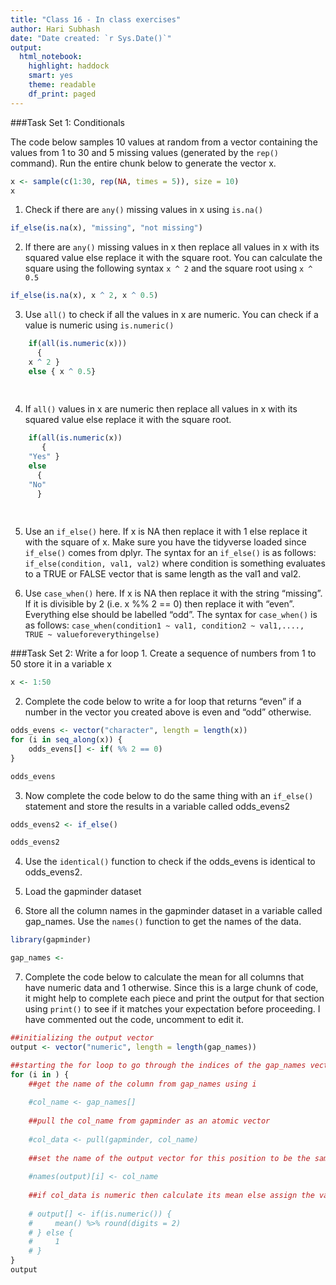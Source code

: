 ```yaml
---
title: "Class 16 - In class exercises"
author: Hari Subhash
date: "Date created: `r Sys.Date()`"
output:
  html_notebook:
    highlight: haddock
    smart: yes
    theme: readable
    df_print: paged
---
```


###Task Set 1: Conditionals

The code below samples 10 values at random from a vector containing the values from 1 to 30 and 5 missing values (generated by the `rep()` command). Run the entire chunk below to generate the vector x.

```r
x <- sample(c(1:30, rep(NA, times = 5)), size = 10)
x
```

1. Check if there are `any()` missing values in x using `is.na()`

```r
if_else(is.na(x), "missing", "not missing")
```


2. If there are `any()` missing values in x then replace all values in x with its squared value else replace it with the square root. You can calculate the square using the following syntax `x ^ 2` and the square root using `x ^ 0.5`

```r
if_else(is.na(x), x ^ 2, x ^ 0.5)
```


3. Use `all()` to check if all the values in x are numeric. You can check if a value is numeric using `is.numeric()`
```r

    if(all(is.numeric(x)))
      {
    x ^ 2 } 
    else { x ^ 0.5}    
    
  
```


4. If `all()` values in x are numeric then replace all values in x with its squared value else replace it with the square root.
```r

    if(all(is.numeric(x))
       {
    "Yes" } 
    else 
      {
    "No"
      }
    
  
```

5. Use an `if_else()` here. If x is NA then replace it with 1 else replace it with the square of x. Make sure you have the tidyverse loaded since `if_else()` comes from dplyr. The syntax for an `if_else()` is as follows: `if_else(condition, val1, val2)` where condition is something evaluates to a TRUE or FALSE vector that is same length as the val1 and val2.

6. Use `case_when()` here. If x is NA then replace it with the string "missing". If it is divisible by 2 (i.e. x %% 2 == 0) then replace it with "even". Everything else should be labelled "odd". The syntax for `case_when()` is as follows: `case_when(condition1 ~ val1, condition2 ~ val1,...., TRUE ~ valueforeverythingelse)`


###Task Set 2: Write a for loop
1. Create a sequence of numbers from 1 to 50 store it in a variable x
```r
x <- 1:50
```


2. Complete the code below to write a for loop that returns "even" if a number in the vector you created above is even and "odd" otherwise.
```r
odds_evens <- vector("character", length = length(x))
for (i in seq_along(x)) {
    odds_evens[] <- if( %% 2 == 0)
}

odds_evens
```

3. Now complete the code below to do the same thing with an `if_else()` statement and store the results in a variable called odds_evens2

```r
odds_evens2 <- if_else()

odds_evens2
```

4. Use the `identical()` function to check if the odds_evens is identical to odds_evens2.

5. Load the gapminder dataset

6. Store all the column names in the gapminder dataset in a variable called gap_names. Use the `names()` function to get the names of the data.

```r
library(gapminder)

gap_names <- 
```

7. Complete the code below to calculate the mean for all columns that have numeric data and 1 otherwise. Since this is a large chunk of code, it might help to complete each piece and print the output for that section using `print()` to see if it matches your expectation before proceeding. I have commented out the code, uncomment to edit it.
```r
##initializing the output vector
output <- vector("numeric", length = length(gap_names))

##starting the for loop to go through the indices of the gap_names vector (use seq_along() for this). Try printing out seq_along(gap_names) to see how that looks. See the syntax for the previous question on for loops for further hints.
for (i in ) {
    ##get the name of the column from gap_names using i
    
    #col_name <- gap_names[]
    
    ##pull the col_name from gapminder as an atomic vector
    
    #col_data <- pull(gapminder, col_name)
    
    ##set the name of the output vector for this position to be the same as col_name
    
    #names(output)[i] <- col_name
    
    ##if col_data is numeric then calculate its mean else assign the value 1. Store the result in ith position of the output
    
    # output[] <- if(is.numeric()) {
    #     mean() %>% round(digits = 2)
    # } else {
    #     1
    # }
}
output
```



